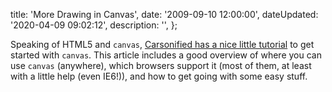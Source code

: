 

  title: 'More Drawing in Canvas',
  date: '2009-09-10 12:00:00',
  dateUpdated: '2020-04-09 09:02:12',
  description: '',
};

Speaking of HTML5 and `canvas`, [Carsonified has a nice little tutorial](http://carsonified.com/blog/dev/html-5-dev/how-to-draw-with-html-5-canvas/) to get started with `canvas`. This article includes a good overview of where you can use `canvas` (anywhere), which browsers support it (most of them, at least with a little help (even IE6!)), and how to get going with some easy stuff.
